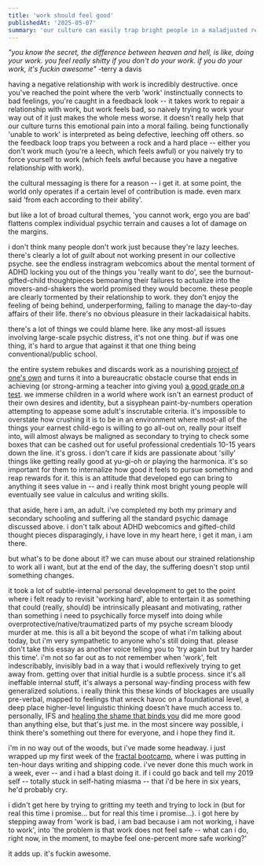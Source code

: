 ```yaml
---
title: 'work should feel good'
publishedAt: '2025-05-07'
summary: 'our culture can easily trap bright people in a maladjusted relationship with hard work'
---
```


_"you know the secret, the difference between heaven and hell, is like, doing your work. you feel really shitty if you don't do your work. if you do your work, it's fuckin awesome"_ -terry a davis

having a negative relationship with work is incredibly destructive. once you've reached the point where the verb 'work' instinctually connects to bad feelings, you're caught in a feedback look -- it takes work to repair a relationship with work, but work feels bad, so naively trying to work your way out of it just makes the whole mess worse. it doesn't really help that our culture turns this emotional pain into a moral failing. being functionally 'unable to work' is interpreted as being defective, leeching off others. so the feedback loop traps you between a rock and a hard place -- either you don't work much (you're a leech, which feels awful) or you naively try to force yourself to work (which feels awful because you have a negative relationship with work).

the cultural messaging is there for a reason -- i get it. at some point, the world only operates if a certain level of contribution is made. even marx said 'from each according to their ability'. 

but like a lot of broad cultural themes, 'you cannot work, ergo you are bad' flattens complex individual psychic terrain and causes a lot of damage on the margins. 

i don't think many people don't work just because they're lazy leeches. there's clearly a lot of _guilt_ about not working present in our collective psyche. see the endless instragram webcomics about the mental torment of ADHD locking you out of the things you 'really want to do', see the burnout-gifted-child thoughtpieces bemoaning their failures to actualize into the movers-and-shakers the world promised they would become. these people are clearly tormented by their relationship to work. they don't enjoy the feeling of being behind, underperforming, failing to manage the day-to-day affairs of their life. there's no obvious pleasure in their lackadaisical habits. 

there's a lot of things we could blame here. like any most-all issues involving large-scale psychic distress, it's not one thing. _but_ if was one thing, it's hard to argue that against it that one thing being conventional/public school. 

the entire system rebukes and discards work as a nourishing [project of one's own](https://paulgraham.com/own.html) and turns it into a bureaucratic obstacle course that ends in achieving (or strong-arming a teacher into giving you) [a good grade on a test](https://www.paulgraham.com/lesson.html). we immerse children in a world where work isn't an earnest product of their own desires and identity, but a sisyphean paint-by-numbers operation attempting to appease some adult's inscrutable criteria. it's impossible to overstate how crushing it is to be in an environment where most-all of the things your earnest child-ego is willing to go all-out on, really pour itself into, will almost always be maligned as secondary to trying to check some boxes that can be cashed out for useful professional credentials 10-15 years down the line. it's gross. i don't care if kids are passionate about 'silly' things like getting really good at yu-gi-oh or playing the harmonica. it's so important for them to internalize how good it feels to pursue something and reap rewards for it. this is an attitude that developed ego can bring to anything it sees value in -- and i really think most bright young people will eventually see value in calculus and writing skills. 

that aside, here i am, an adult. i've completed my both my primary and secondary schooling and suffering all the standard psychic damage discussed above. i don't talk about ADHD webcomics and gifted-child thought pieces disparagingly, i have love in my heart here, i get it man, i am there.

but what's to be done about it? we can muse about our strained relationship to work all i want, but at the end of the day, the suffering doesn't stop until something changes. 

it took a lot of subtle-internal personal development to get to the point where i felt ready to revisit 'working hard', able to entertain it as something that could (really, should) be intrinsically pleasant and motivating, rather than something i need to psychically force myself into doing while overprotective/native/traumatized parts of my psyche scream bloody murder at me. this is all a bit beyond the scope of what i'm talking about today, but i'm very sympathetic to anyone who's still doing that. please don't take this essay as another voice telling you to 'try again but try harder this time'. i'm not so far out as to not remember when 'work', felt indescribably, invisibly bad in a way that i would reflexively trying to get away from. getting over that initial hurdle is a subtle process. since it's all ineffable internal stuff, it's always a personal way-finding process with few generalized solutions. i really think this these kinds of blockages are usually pre-verbal, mapped to feelings that wreck havoc on a foundational level, a deep place higher-level linguistic thinking doesn't have much access to. personally, IFS and [healing the shame that binds you](https://www.amazon.com/Healing-Shame-Binds-Recovery-Classics/dp/0757303234) did me more good than anything else, but that's just me. in the most sincere way possible, i think there's something out there for everyone, and i hope they find it. 

i'm in no way out of the woods, but i've made some headway. i just wrapped up my first week of the [fractal bootcamp](https://fractalbootcamp.com/), where i was putting in ten-hour days writing and shipping code. i've never done this much work in a week, ever -- and i had a blast doing it. if i could go back and tell my 2019 self -- totally stuck in self-hating miasma -- that i'd be here in six years, he'd probably cry. 

i didn't get here by trying to gritting my teeth and trying to lock in (but for real this time i promise... but for real this time i promise...). i got here by stepping away from 'work is bad, i am bad because i am not working, i have to work', into 'the problem is that work does not feel safe -- what can i do, right now, in the moment, to maybe feel one-percent more safe working?'

it adds up. it's fuckin awesome. 
